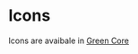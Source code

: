 
<Meta title="Components/Icons" />

# Icons

Icons are avaibale in <a href="https://storybook.seb.io/latest/core/?path=/docs/docs-components-icon--docs">Green Core</a>


